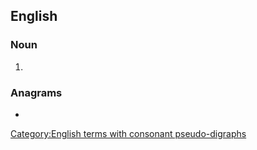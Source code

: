 ==English==

===Noun===
{{head|en|noun plural form}}

# {{plural of|upholsterer|lang=en}}

===Anagrams===
* {{anagrams|en|a=eehloprrsstu|re-upholsters|reupholsters}}

[[Category:English terms with consonant pseudo-digraphs]]